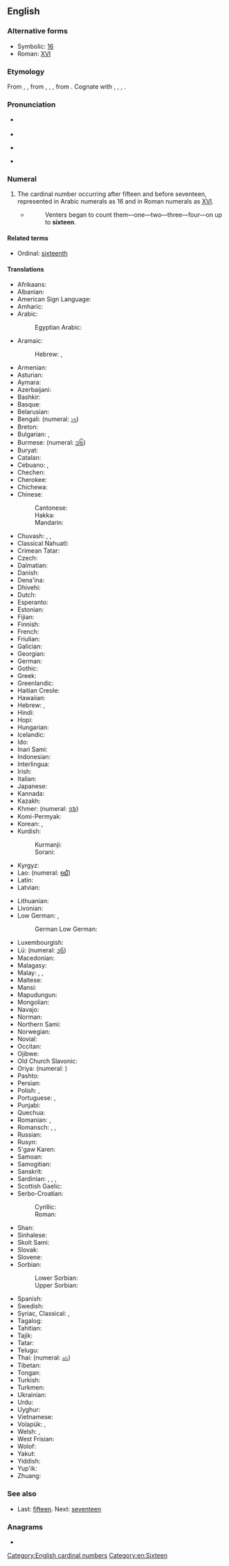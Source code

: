 ==English==
{{number box|en|16}}
{{wikipedia}}

===Alternative forms===
* Symbolic: [[16]]
* Roman: [[XVI]]

===Etymology===
From {{inh|en|enm|sextene}}, {{m|enm|sixtene}}, from {{inh|en|ang|siextīene}}, {{m|ang|sixtēne}}, {{m|ang|sixtyne}}, from {{inh|en|gem-pro|*sehstehun}}. Cognate with {{cog|fy|sechstjin}}, {{cog|nl|zestien}}, {{cog|de|sechzehn}}, {{cog|da|seksten}}.

===Pronunciation===
* {{qualifier|next word stressed near the first syllable}}
*: {{a|UK|US}} {{IPA|/ˈsɪks.tiːn/|lang=en}}
* {{audio|en-us-sixteen.ogg|Audio (US)|lang=en}}
* {{qualifier|next word stressed after the first syllable}}
*: {{a|UK|US}} {{IPA|/ˌsɪksˈtiːn/|lang=en}}
* {{rhymes|iːn|lang=en}}

===Numeral===
{{head|en|numeral}}

# The cardinal number occurring after fifteen and before seventeen, represented in Arabic numerals as 16 and in Roman numerals as [[XVI]].
#* {{RQ:Grey Riders|8}}
#*: Venters began to count them—one—two—three—four—on up to '''sixteen'''.

====Related terms====
* Ordinal: [[sixteenth]]

====Translations====
{{trans-top|cardinal number 16}}
* Afrikaans: {{t|af|sestien}}
* Albanian: {{t+|sq|gjashtëmbëdhjetë}}
* American Sign Language: {{t-check|ase|Image:LSQ 16.jpg|alt=35px|sc=Sgnw}} {{attention|ase|2=was "[[Image:LSQ 16.jpg|35px]]" - assumed inflected form or vocalised spelling; please verify if linking is acceptable. see [[User:Kephir/gadgets/xte#Translation_fixing]]}}
* Amharic: {{t|am|አስራ ስድስት|sc=Ethi}}
* Arabic: {{t|ar|سِتَّةَ عَشَرَ}}
*: Egyptian Arabic: {{t|arz|ستاشر|tr=sittaašar|sc=Arab}}
* Aramaic:
*: Hebrew: {{t|arc|שתעסר|m|tr=shta‘sar|sc=Hebr}}, {{t|arc|שתעסרא|f|tr=shta‘esrē|sc=Hebr}}
* Armenian: {{t+|hy|տասնվեց}}
* Asturian: {{t+|ast|dieciséis}}
* Aymara: {{t|ay|tunka suxtani}}
* Azerbaijani: {{t+|az|on altı}}
* Bashkir: {{t|ba|ун алты|sc=Cyrl}}
* Basque: {{t+|eu|hamasei}}
* Belarusian: {{t|be|шасна́ццаць|sc=Cyrl}}
* Bengali: {{t|bn|সোলো|tr=sholo}} (numeral: [[১৬]])
* Breton: {{t+|br|c'hwezek}}
* Bulgarian: {{t|bg|шестна́десет}}, {{t|bg|шестна́йсет}}
* Burmese: {{t|my|ဆယ့်ခြောက်|sc=Mymr}} (numeral: [[၁၆]])
* Buryat: {{t|bua|арбан зургаан}}
* Catalan: {{t+|ca|setze}}
* Cebuano: {{t|ceb|napulog unom}}, {{t|ceb|desisayis}}
* Chechen: {{t|ce|ялхитта}}
* Cherokee: {{t|chr|ᏓᎳᏚ}}
* Chichewa: {{t|ny|khumi n'zisanu n'chimodzi}}
* Chinese:
*: Cantonese: {{t|yue|十六|tr=sap6 luk6|sc=Hani}}
*: Hakka: {{t|hak|十六|tr=sṳ̍p-liuk}}
*: Mandarin: {{t+|cmn|十六|tr=shíliù}}
* Chuvash: {{t|cv|вунулттӑ|alt=вунулттă|sc=Cyrl}}, {{t|cv|вунултӑ|alt=вунултă|sc=Cyrl}}, {{t|cv|вунулттӑ|alt=вунулт|sc=Cyrl}}
* Classical Nahuatl: {{t|nci|caxtōlli oncē}}
* Crimean Tatar: {{t|crh|on altı}}
* Czech: {{t+|cs|šestnáct}}
* Dalmatian: {{t|dlm|setco}}
* Danish: {{t+|da|seksten}}
* Dena'ina: {{t|tfn|k'uzhch'en'i beq'di}}
* Dhivehi: {{t|dv|ސޯޅަ}}
* Dutch: {{t+|nl|zestien|f}}
* Esperanto: {{t|eo|dek ses}}
* Estonian: {{t+|et|kuusteist}}
* Fijian: {{t|fj|tini ka ono}}
* Finnish: {{t+|fi|kuusitoista}}
* French: {{t+|fr|seize}}
* Friulian: {{t|fur|sedis}}
* Galician: {{t+|gl|dezaseis}}
* Georgian: {{t|ka|თექვსმეტი|sc=Geor}}
* German: {{t+|de|sechzehn}}
* Gothic: {{t|got|𐍃𐌰𐌹𐌷𐍃𐍄𐌰𐌹𐌷𐌿𐌽|sc=Goth}}
* Greek: {{t+|el|δεκαέξι}}
* Greenlandic: {{t|kl|arvirsanillit}}
* Haitian Creole: {{t|ht|sèz}}
* Hawaiian: {{t|haw|ʻumikūmāono}}
* Hebrew: {{t|he|שֵׁשׁ עֶשְׂרֵה|tr=shesh esré|f}} {{qualifier|used in counting}}, {{t|he|שִׁשָּׁה עָשָׂר|tr=shishá asár|m}}
* Hindi: {{t+|hi|सोलह|tr=solah}}
* Hopi: {{t|hop|pakwt niikyang navay siikya’ta}}
* Hungarian: {{t+|hu|tizenhat}}
* Icelandic: {{t+|is|sextán}}
* Ido: {{t|io|dek-e-sis}}
* Inari Sami: {{t|smn|kuttnubáloh}}
* Indonesian: {{t+|id|enam belas}}
* Interlingua: {{t|ia|dece-sex}}
* Irish: {{t|ga|[[sé]] [[déag]]}}
* Italian: {{t+|it|sedici|m}}
* Japanese: {{t+|ja|十六|tr=じゅうろく, jūroku}}
* Kannada: {{t+|kn|ಹದಿನಾರು|sc=Knda}}
* Kazakh: {{t+|kk|он алты|sc=Cyrl}}
* Khmer: {{t|km|ដប់ប្រាំមួយ|tr=dop pram muoy}} (numeral: [[១៦]])
* Komi-Permyak: {{t|koi|дасквать}}
* Korean: {{t+|ko|열여섯}}, {{t+|ko|십육|tr=simnyuk}} {{t+|ko|十六}}
* Kurdish:
*: Kurmanji: {{t+|ku|şazde}}
*: Sorani: {{t|ckb|شانزە|tr=şanze}}
* Kyrgyz: {{t|ky|он алты|sc=Cyrl}}
* Lao: {{t|lo|ສິບຫົກ|sc=Laoo}} (numeral: [[໑໖]])
* Latin: {{t+|la|sēdecim}}
* Latvian: {{t+|lv|sešpadsmit}}
{{trans-mid}}
* Lithuanian: {{t|lt|sešiolika}}
* Livonian: {{t|liv|kūžtuoistõn}}
* Low German: {{t+|nds|sössteihn}}, {{t|nds|sossteihn}}
*: German Low German: {{t+|nds-de|sössteihn}}
* Luxembourgish: {{t+|lb|siechzéng}}
* Lü: {{t|khb|ᦉᦲᧇᦷᦠᧅ}} (numeral: [[᧑᧖]])
* Macedonian: {{t|mk|шесна́есет}}
* Malagasy: {{t|mg|enina ambinifolo}}
* Malay: {{t|ms|enam belas}}, {{t|ms|sepuluh enam}}, {{t|ms|satu puluh enam}}
* Maltese: {{t|mt|sittax}}
* Mansi: {{t|mns|хотхуйплов|tr=xōtxujplow}}
* Mapudungun: {{t|arn|marikayu}}
* Mongolian: {{t+|mn|арван зургаа|sc=Cyrl}}
* Navajo: {{t|nv|hastą́ʼáadah}}
* Norman: {{t|nrf|seize}}
* Northern Sami: {{t|se|guhttanuppelohkái}}
* Norwegian: {{t+|no|seksten}}
* Novial: {{t|nov|dek-six}}
* Occitan: {{t+|oc|setze}}
* Ojibwe: {{t|oj|ashi-ingodwaaswi}}
* Old Church Slavonic: {{t|cu|шесть на десѧте}}
* Oriya: {{t|or|ଶୋଳ|tr=śoḷ|sc=Orya}} (numeral: {{t|or|୧୬}})
* Pashto: {{t+|ps|شپاړس|tr=špâṛës|sc=ps-Arab}}
* Persian: {{t+|fa|شانزده|tr=šânzdah}}
* Polish: {{t+|pl|szesnaście}}, {{qualifier|collective}} {{t+|pl|szesnaścioro}}
* Portuguese: {{t+|pt|dezasseis}}, {{t+|pt|dezesseis}}
* Punjabi: {{t|pa|ਸੋਲਾਂ|tr=solāṅ|sc=Guru}}
* Quechua: {{t|qu|chunka suqtayuq}}
* Romanian: {{t+|ro|șaisprezece}}, {{t|ro|șaișpe}} {{qualifier|informal}}
* Romansch: {{qualifier|Grischun, Surmiran}} {{t|rm|sedesch}}, {{qualifier|Puter, Vallader}} {{t|rm|saidesch}}, {{qualifier|Sursilvan}} {{t|rm|sedisch}}
* Russian: {{t+|ru|шестна́дцать}}
* Rusyn: {{t|rue|шістна́дцить|sc=Cyrl}}
* S'gaw Karen: {{t|ksw|တဆံဃု}}
* Samoan: {{t|sm|sefulu ono}}
* Samogitian: {{t|sgs|šešiuolėka}}
* Sanskrit: {{t|sa|सोस्दषन्|tr=sódashan}}
* Sardinian: {{t|sc|sedichi}}, {{t|sc|seghi}}, {{t|sc|segi}}, {{t|sc|seighi}}
* Scottish Gaelic: {{t|gd|sia deug}}
* Serbo-Croatian:
*: Cyrillic: {{t|sh|шеснаест}}
*: Roman: {{t|sh|šesnaest}}
* Shan: {{t|shn|သိပ်းႁူၵ်း}}
* Sinhalese: {{t|si|දහසය}}
* Skolt Sami: {{t|sms|kutmlo}}
* Slovak: {{t|sk|šestnásť}}
* Slovene: {{t+|sl|šestnajst}}
* Sorbian:
*: Lower Sorbian: {{t|dsb|šesnasćo}}
*: Upper Sorbian: {{t|hsb|šěsnaće}}
* Spanish: {{t+|es|dieciséis|m}}
* Swedish: {{t+|sv|sexton}}
* Syriac, Classical: {{t|syc|ܫܬܥܣܪ|m|tr=shta‘sar|sc=Syrc}}, {{t|syc|ܫܬܥܣܪܐ|f|tr=shta‘esrē|sc=Syrc}}
* Tagalog: {{t+|tl|labing-anim}}
* Tahitian: {{t|ty|hō'ē 'ahuru ma ono}}
* Tajik: {{t+|tg|шонздаҳ|sc=Cyrl}}
* Tatar: {{t|tt|уналты|sc=Cyrl}}
* Telugu: {{t+|te|పదహారు}}
* Thai: {{t+|th|สิบหก}} (numeral: [[๑๖]])
* Tibetan: {{t|bo|བཅུ་དྲུག}}
* Tongan: {{t|to|hongofulu mā ono}}
* Turkish: {{t+|tr|on altı}}
* Turkmen: {{t+|tk|on alty}}
* Ukrainian: {{t+|uk|шістна́дцять|sc=Cyrl}}
* Urdu: {{t|ur|سولہ|tr=solah}}
* Uyghur: {{t+|ug|ئون ئالتە|sc=ug-Arab}}
* Vietnamese: {{t|vi|mười sáu}}
* Volapük: {{t|vo|degmäl}}, {{t|vo|balsemäl}} {{qualifier|older term, obsolete}}
* Welsh: {{t+|cy|un ar bymtheg}} {{qualifier|vigesimal, traditional}}, {{t+|cy|un deg chwech}} {{qualifier|decimal}}
* West Frisian: {{t+|fy|sechstjin}}
* Wolof: {{t|wo|fukk ak juróom benn}}
* Yakut: {{t|sah|уoн алта}}
* Yiddish: {{t|yi|זעכצן|sc=Hebr}}
* Yup'ik: {{t|esu|akimiaq atauciq}}
* Zhuang: {{t|za|cib loeg}}
{{trans-bottom}}

===See also===
* Last: [[fifteen]]. Next: [[seventeen]]

===Anagrams===
* {{anagrams|en|exteins|extines}}

[[Category:English cardinal numbers]]
[[Category:en:Sixteen]]